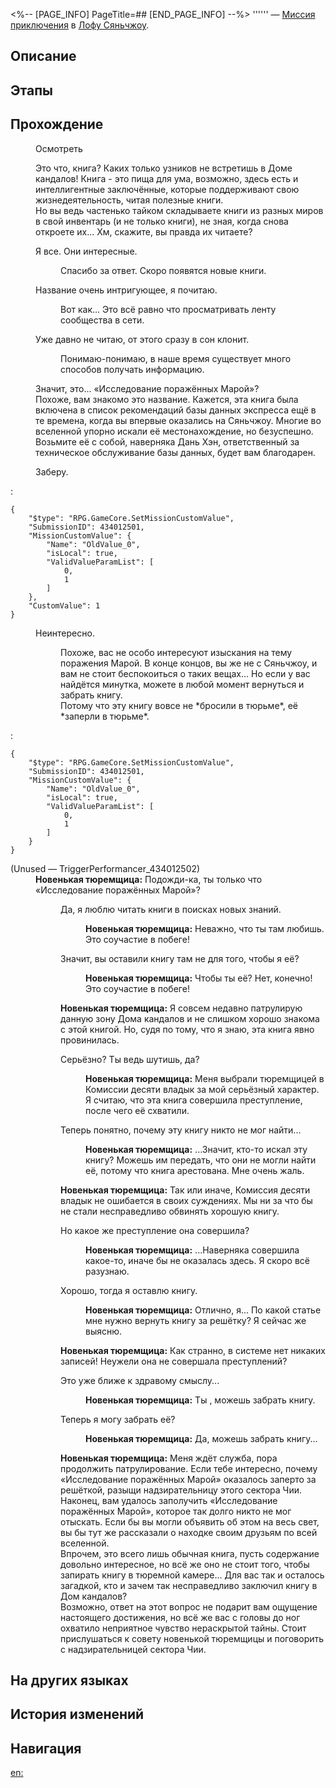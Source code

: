 <%-- [PAGE_INFO]
PageTitle=##
[END_PAGE_INFO] --%>
{{Дополнить|Диалоги.}}
{{Миссия Инфобокс
|id              = 4340125
|Название        = 
|Изображение     = Миссия .png
|Тип             = Миссия приключения
|Событие         = 
|Глава           = 
|Условия         = Завершена [[Продолжение Освоения]] «[[Волчий побег, неизвестный исход]]»
|Персонажи       = Новенькая тюремщица; Первопроходец
|СтартЛокация    = [[Лофу Сяньчжоу]] — [[Дом кандалов]]
|Мир             = Лофу Сяньчжоу
|Предыдущая      = 
|Следующая       = 
|Награды         = Конденсированный эфир*2; Кредиты*3 000
}}
'''''' — [[Миссия приключения]] в [[Лофу Сяньчжоу]].

==Описание==
{{Описание|<!--официальное описание из Перекрёстка судеб-->}}

==Этапы==


==Прохождение==
{{Дополнить}}

:{{Диалог|?}} Осмотреть
:Это что, книга? Каких только узников не встретишь в Доме кандалов! Книга - это пища для ума, возможно, здесь есть и интеллигентные заключённые, которые поддерживают свою жизнедеятельность, читая полезные книги.
:Но вы ведь частенько тайком складываете книги из разных миров в свой инвентарь (и не только книги), не зная, когда снова откроете их... Хм, скажите, вы правда их читаете?
:{{Диалог|Стрелка}} Я {{MC|ж=прочитала|м=прочитал}} все. Они интересные.
::Спасибо за ответ. Скоро появятся новые книги.
:{{Диалог|Стрелка}} Название очень интригующее, я почитаю.
::Вот как... Это всё равно что просматривать ленту сообщества в сети.
:{{Диалог|Стрелка}} Уже давно не читаю, от этого сразу в сон клонит.
::Понимаю-понимаю, в наше время существует много способов получать информацию.
:Значит, это... «Исследование поражённых Марой»?
:Похоже, вам знакомо это название. Кажется, эта книга была включена в список рекомендаций базы данных экспресса ещё в те времена, когда вы впервые оказались на Сяньчжоу. Многие во вселенной упорно искали её местонахождение, но безуспешно.
:Возьмите её с собой, наверняка Дань Хэн, ответственный за техническое обслуживание базы данных, будет вам благодарен.
:{{Диалог|Стрелка}} Заберу.
:<pre>{
	"$type": "RPG.GameCore.SetMissionCustomValue",
	"SubmissionID": 434012501,
	"MissionCustomValue": {
		"Name": "OldValue_0",
		"isLocal": true,
		"ValidValueParamList": [
			0,
			1
		]
	},
	"CustomValue": 1
}</pre>
:{{Диалог|Выход}} Неинтересно.
::Похоже, вас не особо интересуют изыскания на тему поражения Марой. В конце концов, вы же не с Сяньчжоу, и вам не стоит беспокоиться о таких вещах... Но если у вас найдётся минутка, можете в любой момент вернуться и забрать книгу.
::Потому что эту книгу вовсе не *бросили в тюрьме*, её *заперли в тюрьме*.
:<pre>{
	"$type": "RPG.GameCore.SetMissionCustomValue",
	"SubmissionID": 434012501,
	"MissionCustomValue": {
		"Name": "OldValue_0",
		"isLocal": true,
		"ValidValueParamList": [
			0,
			1
		]
	}
}</pre>

;(Unused &mdash; TriggerPerformancer_434012502)
:'''Новенькая тюремщица:''' Подожди-ка, ты только что {{MC|ж=забрала|м=забрал}} «Исследование поражённых Марой»?
::{{Диалог|Стрелка}} Да, я люблю читать книги в поисках новых знаний.
:::'''Новенькая тюремщица:''' Неважно, что ты там любишь. Это соучастие в побеге!
::{{Диалог|Стрелка}} Значит, вы оставили книгу там не для того, чтобы я {{MC|ж=забрала|м=забрал}} её?
:::'''Новенькая тюремщица:''' Чтобы ты {{MC|ж=забрала|м=забрал}} её? Нет, конечно! Это соучастие в побеге!
::'''Новенькая тюремщица:''' Я совсем недавно патрулирую данную зону Дома кандалов и не слишком хорошо знакома с этой книгой. Но, судя по тому, что я знаю, эта книга явно провинилась.
::{{Диалог|Стрелка}} Серьёзно? Ты ведь шутишь, да?
:::'''Новенькая тюремщица:''' Меня выбрали тюремщицей в Комиссии десяти владык за мой серьёзный характер. Я считаю, что эта книга совершила преступление, после чего её схватили.
::{{Диалог|Стрелка}} Теперь понятно, почему эту книгу никто не мог найти...
:::'''Новенькая тюремщица:''' ...Значит, кто-то искал эту книгу? Можешь им передать, что они не могли найти её, потому что книга арестована. Мне очень жаль.
::'''Новенькая тюремщица:''' Так или иначе, Комиссия десяти владык не ошибается в своих суждениях. Мы ни за что бы не стали несправедливо обвинять хорошую книгу.
::{{Диалог|Стрелка}} Но какое же преступление она совершила?
:::'''Новенькая тюремщица:''' ...Наверняка совершила какое-то, иначе бы не оказалась здесь. Я скоро всё разузнаю.
::{{Диалог|Стрелка}} Хорошо, тогда я оставлю книгу.
:::'''Новенькая тюремщица:''' Отлично, я... По какой статье мне нужно вернуть книгу за решётку? Я сейчас же выясню.
::'''Новенькая тюремщица:''' Как странно, в системе нет никаких записей! Неужели она не совершала преступлений?
::{{Диалог|Стрелка}} Это уже ближе к здравому смыслу...
:::'''Новенькая тюремщица:''' Ты {{MC|ж=права|м=прав}}, можешь забрать книгу.
::{{Диалог|Стрелка}} Теперь я могу забрать её?
:::'''Новенькая тюремщица:''' Да, можешь забрать книгу...
::'''Новенькая тюремщица:''' Меня ждёт служба, пора продолжить патрулирование. Если тебе интересно, почему «Исследование поражённых Марой» оказалось заперто за решёткой, разыщи надзирательницу этого сектора Чии.
::Наконец, вам удалось заполучить «Исследование поражённых Марой», которое так долго никто не мог отыскать. Если бы вы могли объявить об этом на весь свет, вы бы тут же рассказали о находке своим друзьям по всей вселенной.
::Впрочем, это всего лишь обычная книга, пусть содержание довольно интересное, но всё же оно не стоит того, чтобы запирать книгу в тюремной камере... Для вас так и осталось загадкой, кто и зачем так несправедливо заключил книгу в Дом кандалов?
::Возможно, ответ на этот вопрос не подарит вам ощущение настоящего достижения, но всё же вас с головы до ног охватило неприятное чувство нераскрытой тайны. Стоит прислушаться к совету новенькой тюремщицы и поговорить с надзирательницей сектора Чии.
{{Диалог Конец}}

==На других языках==
{{На других языках
|en   = 
|zhs  = 
|zht  = 
|ja   = 
|ko   = 
|es   = 
|fr   = 
|ru   = 
|th   = 
|vi   = 
|de   = 
|id   = 
|pt   = 
}}

==История изменений==
{{История изменений|3.5}}

==Навигация==
{{Миссия приключения Навбокс|Глава }}

[[en:]]
